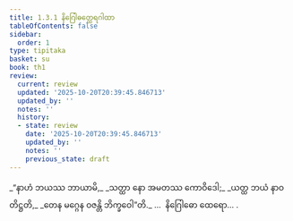 ```yaml
---
title: 1.3.1 နိဂြေါဓတ္ထေရဂါထာ
tableOfContents: false
sidebar:
  order: 1
type: tipitaka
basket: su
book: th1
review:
  current: review
  updated: '2025-10-20T20:39:45.846713'
  updated_by: ''
  notes: ''
  history:
  - state: review
    date: '2025-10-20T20:39:45.846713'
    updated_by: ''
    notes: ''
    previous_state: draft
---
```



<DynamicBreadcrumb />


<ReviewStatus review={frontmatter.review} showDetails={true} />

<HypothesisAnnotation frontmatter={frontmatter} />

<Division number="21" book="th1" e="ch" v="19" p="224">

<Paragraph number="50" type="verses" book="th1">
_“နာဟံ ဘယဿ ဘာယာမိ,_  
_သတ္ထာ နော အမတဿ ကောဝိဒေါ;_  
_ယတ္ထ ဘယံ နာဝတိဋ္ဌတိ,_  
_တေန မဂ္ဂေန ဝဇန္တိ ဘိက္ခဝေါ”တိ._  


</Paragraph>
</Division>

<Paragraph number="51" type="center" book="th1">
…  နိဂြေါဓော ထေရော… .
</Paragraph>